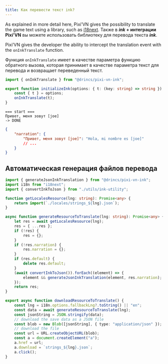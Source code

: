 ```yaml
---
title: Как перевести текст ink?
---
```


As explained in more detail <DynamicLink href="/start/translate">here</DynamicLink>, Pixi’VN gives the possibility to translate the game text using a library, such as [i18next](https://www.i18next.com/). Также в **_ink_ + интеграции Pixi'VN** вы можете использовать библиотеку для перевода текста **_ink_**.

Pixi’VN gives the developer the ability to intercept the translation event with the `onInkTranslate` function.

Функция `onInkTranslate` имеет в качестве параметра функцию обратного вызова, которая принимает в качестве параметра текст для перевода и возвращает переведенный текст.

```ts tab="index.ts"
import { onInkTranslate } from "@drincs/pixi-vn-ink";

export function initializeInk(options: { t: (key: string) => string }) {
    const { t } = options;
    onInkTranslate(t);
}
```

```ink tab="ink/start.ink"
=== start ===
Привет, меня зовут [joe]
-> DONE
```

```json tab="locales/strings_es.json"
{
    "narration": {
        "Привет, меня зовут [joe]": "Hola, mi nombre es [joe]"
        // ...
    }
}
```

## Автоматическая генерация файлов перевода

```ts
import { generateJsonInkTranslation } from "@drincs/pixi-vn-ink";
import i18n from "i18next";
import { convertInkToJson } from "./utils/ink-utility";

function getLocalesResource(lng: string): Promise<any> {
    return import(`./locales/strings_${lng}.json`);
}

async function generateResourceToTranslate(lng: string): Promise<any> {
    let res = await getLocalesResource(lng);
    res = { ...res };
    if (!res) {
        res = {};
    }
    if (!res.narration) {
        res.narration = {};
    }
    if (res.default) {
        delete res.default;
    }
    (await convertInkToJson()).forEach((element) => {
        element && generateJsonInkTranslation(element, res.narration);
    });
    return res;
}

export async function downloadResourceToTranslate() {
    const lng = i18n.options.fallbackLng?.toString() || "en";
    const data = await generateResourceToTranslate(lng);
    const jsonString = JSON.stringify(data);
    // download the save data as a JSON file
    const blob = new Blob([jsonString], { type: "application/json" });
    // download the file
    const url = URL.createObjectURL(blob);
    const a = document.createElement("a");
    a.href = url;
    a.download = `strings_${lng}.json`;
    a.click();
}
```
